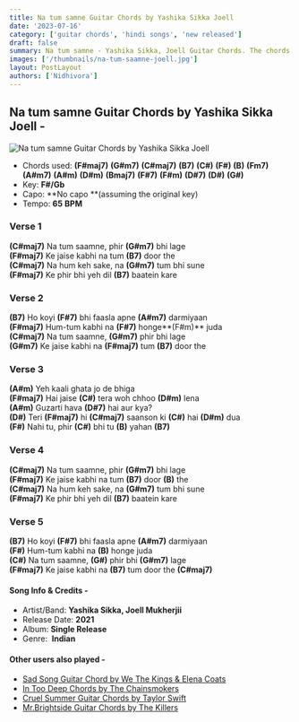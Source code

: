```yaml
---
title: Na tum samne Guitar Chords by Yashika Sikka Joell
date: '2023-07-16'
category: ['guitar chords', 'hindi songs', 'new released']
draft: false
summary: Na tum samne - Yashika Sikka, Joell Guitar Chords. The chords used in this song are (F#maj7) (G#m7) (C#maj7) (B7) (C#) (F#) (B) (Fm7 (A#m7) (A#m) (D#m) (Bmaj7) (F#7)) (F#m) (D#7) (D#) (G#). The key of this song is F#/Gb
images: ['/thumbnails/na-tum-saamne-joell.jpg']
layout: PostLayout
authors: ['Nidhivora']
---
```


## **Na tum samne Guitar Chords by Yashika Sikka Joell -**

![Na tum samne Guitar Chords by Yashika Sikka Joell](/thumbnails/na-tum-saamne-joell.jpg)

- Chords used: **(F#maj7)** **(G#m7)** **(C#maj7)** **(B7)** **(C#)** **(F#)** **(B)** **(Fm7)** **(A#m7)** **(A#m)** **(D#m)** **(Bmaj7)** **(F#7)** **(F#m)** **(D#7)** **(D#)** **(G#)**
- Key: **F#/Gb**
- Capo: **No capo **(assuming the original key)
- Tempo: **65** **BPM**

### **Verse 1**

**(C#maj7)** Na tum saamne, phir **(G#m7)** bhi lage\
**(F#maj7)** Ke jaise kabhi na tum **(B7)** door the\
**(C#maj7)** Na hum keh sake, na **(G#m7)** tum bhi sune\
**(F#maj7)** Ke phir bhi yeh dil **(B7)** baatein kare

### **Verse 2**

**(B7)** Ho koyi **(F#7)** bhi faasla apne **(A#m7)** darmiyaan\
**(F#maj7)** Hum-tum kabhi na **(F#7)** honge**(F#m)** juda\
**(C#maj7)** Na tum saamne, **(G#m7)** phir bhi lage\
**(G#m7)** Ke jaise kabhi na **(F#maj7)** tum **(B7)** door the

### **Verse 3**

**(A#m)** Yeh kaali ghata jo de bhiga\
**(F#maj7)** Hai jaise **(C#)** tera woh chhoo **(D#m)** lena\
**(A#m)** Guzarti hava **(D#7)** hai aur kya?\
**(D#)** Teri **(F#maj7)** hi **(C#maj7)** saanson ki **(C#)** hai **(D#m)** dua\
**(F#)** Nahi tu, phir **(C#)** bhi tu **(B)** yahan **(B7)**

### **Verse 4**

**(C#maj7)** Na tum saamne, phir **(G#m7)** bhi lage\
**(F#maj7)** Ke jaise kabhi na tum **(B7)** door **(B)** the\
**(C#maj7)** Na hum keh sake, na **(G#m7)** tum bhi sune\
**(F#maj7)** Ke phir bhi yeh dil **(B7)** baatein kare

### **Verse 5**

**(B7)** Ho koyi **(F#7)** bhi faasla apne **(A#m7)** darmiyaan\
**(F#)** Hum-tum kabhi na **(B)** honge juda\
**(C#)** Na tum saamne, **(G#)** phir bhi **(G#m7)** lage\
**(F#maj7)** Ke jaise kabhi na **(B7)** tum door the **(C#maj7)**

#### Song Info & Credits -

- Artist/Band: **Yashika Sikka, Joell Mukherjii**
- Release Date: **2021**
- Album: **Single Release**
- Genre:  **Indian**

#### Other users also played -

- [Sad Song Guitar Chord by We The Kings & Elena Coats](https://www.chordsco.com/chords/sad-song-guitar-chord-by-we-the-kings-elena-coats)
- [In Too Deep Chords by The Chainsmokers](https://www.chordsco.com/chords/in-too-deep-chords-by-the-chainsmokers)
- [Cruel Summer Guitar Chords by Taylor Swift](https://www.chordsco.com/chords/cruel-summer-guitar-chords-by-taylor-swift)
- [Mr.Brightside Guitar Chords by The Killers](https://www.chordsco.com/chords/mrbrightside-guitar-chords-by-the-killers)

